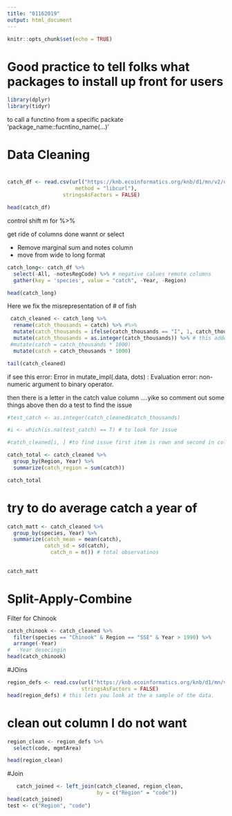 ```yaml
---
title: "01162019"
output: html_document
---
```


```r
knitr::opts_chunk$set(echo = TRUE)
```

# Good practice to tell folks what packages to install up front for users 

```r
library(dplyr)
library(tidyr)
```
to call a functino from a specific packate 'package_name::fucntino_name(...)'

# Data Cleaning
# 

```r
catch_df <- read.csv(url("https://knb.ecoinformatics.org/knb/d1/mn/v2/object/df35b.302.1",
                      method = "libcurl"),
                  stringsAsFactors = FALSE)

head(catch_df)
```

control shift m for %>% 

get ride of columns done wannt or select

* Remove  marginal sum and notes column
* move from wide to long format

```r

catch_long<- catch_df %>% 
  select(-All, -notesRegCode) %>% # negative calues remote columns
  gather(key = 'species', value = "catch", -Year, -Region)

head(catch_long)

```

Here we fix the misrepresentation of # of fish 


```r
 catch_cleaned <- catch_long %>% 
  rename(catch_thousands = catch) %>% #%>% 
  mutate(catch_thousands = ifelse(catch_thousands == "I", 1, catch_thousands)) %>%  # 1 means true 
  mutate(catch_thousands = as.integer(catch_thousands)) %>% # this added to make sure catch_thousands is not a cht but and int
 #mutate(catch = catch_thousands * 1000)
  mutate(catch = catch_thousands * 1000)

tail(catch_cleaned)
```
if see this error: Error in mutate_impl(.data, dots) : Evaluation error: non-numeric argument to binary operator.

then there is a letter in the catch value column ....yike
so comment out some things above then do a test to find the issue

```r
#test_catch <- as.integer(catch_cleaned$catch_thousands)

#i <- which(is.na(test_catch) == T) # to look for issue

#catch_cleaned[i, ] #to find issue first item is rown and second in columns in bracket

```

```r
catch_total <- catch_cleaned %>% 
  group_by(Region, Year) %>% 
  summarize(catch_region = sum(catch))

catch_total
```
# try to do average catch a year of
```r
catch_matt <- catch_cleaned %>% 
  group_by(species, Year) %>% 
  summarize(catch_mean = mean(catch),
            catch_sd = sd(catch),
              catch_n = n()) # total observatinos
          

catch_matt
```
# Split-Apply-Combine

Filter for Chinook 

```r
catch_chinook <- catch_cleaned %>% 
  filter(species == "Chinook" & Region == "SSE" & Year > 1990) %>% 
  arrange(-Year)
#  -Year desecingin
head(catch_chinook) 
```


#JOins


```r
region_defs <- read.csv(url("https://knb.ecoinformatics.org/knb/d1/mn/v2/object/df35b.303.1", method = "libcurl"),
                        stringsAsFactors = FALSE)
head(region_defs) # this lets you look at the a sample of the data.
```


# clean out column I do not want
```r
region_clean <- region_defs %>% 
  select(code, mgmtArea)

head(region_clean)
```
  
  #Join
```r
   catch_joined <- left_join(catch_cleaned, region_clean, 
                             by = c("Region" = "code"))
head(catch_joined)
test <- c("Region", "code")

                             
                             
```
